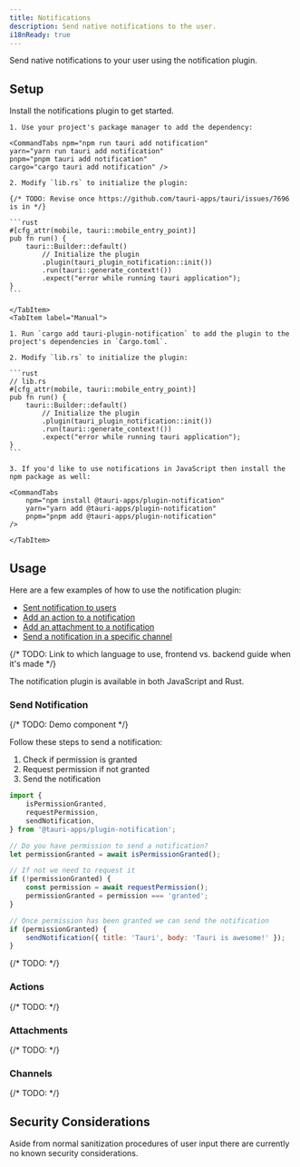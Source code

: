 ```yaml
---
title: Notifications
description: Send native notifications to the user.
i18nReady: true
---
```



<PluginLinks plugin="notification" />

Send native notifications to your user using the notification plugin.

## Setup

Install the notifications plugin to get started.

<Tabs>
    <TabItem label="Automatic">

    1. Use your project's package manager to add the dependency:

    <CommandTabs npm="npm run tauri add notification"
    yarn="yarn run tauri add notification"
    pnpm="pnpm tauri add notification"
    cargo="cargo tauri add notification" />

    2. Modify `lib.rs` to initialize the plugin:

    {/* TODO: Revise once https://github.com/tauri-apps/tauri/issues/7696 is in */}

    ```rust
    #[cfg_attr(mobile, tauri::mobile_entry_point)]
    pub fn run() {
        tauri::Builder::default()
            // Initialize the plugin
            .plugin(tauri_plugin_notification::init())
            .run(tauri::generate_context!())
            .expect("error while running tauri application");
    }
    ```

    </TabItem>
    <TabItem label="Manual">

    1. Run `cargo add tauri-plugin-notification` to add the plugin to the project's dependencies in `Cargo.toml`.

    2. Modify `lib.rs` to initialize the plugin:

    ```rust
    // lib.rs
    #[cfg_attr(mobile, tauri::mobile_entry_point)]
    pub fn run() {
        tauri::Builder::default()
            // Initialize the plugin
            .plugin(tauri_plugin_notification::init())
            .run(tauri::generate_context!())
            .expect("error while running tauri application");
    }
    ```

    3. If you'd like to use notifications in JavaScript then install the npm package as well:

    <CommandTabs
        npm="npm install @tauri-apps/plugin-notification"
        yarn="yarn add @tauri-apps/plugin-notification"
        pnpm="pnpm add @tauri-apps/plugin-notification"
    />

    </TabItem>

</Tabs>

## Usage

Here are a few examples of how to use the notification plugin:

- [Sent notification to users](#send-notification)
- [Add an action to a notification](#actions)
- [Add an attachment to a notification](#attachments)
- [Send a notification in a specific channel](#channels)

{/* TODO: Link to which language to use, frontend vs. backend guide when it's made */}

The notification plugin is available in both JavaScript and Rust.

### Send Notification

{/* TODO: Demo component */}

Follow these steps to send a notification:

1. Check if permission is granted
2. Request permission if not granted
3. Send the notification

<Tabs>
<TabItem label="JavaScript">

```js
import {
	isPermissionGranted,
	requestPermission,
	sendNotification,
} from '@tauri-apps/plugin-notification';

// Do you have permission to send a notification?
let permissionGranted = await isPermissionGranted();

// If not we need to request it
if (!permissionGranted) {
	const permission = await requestPermission();
	permissionGranted = permission === 'granted';
}

// Once permission has been granted we can send the notification
if (permissionGranted) {
	sendNotification({ title: 'Tauri', body: 'Tauri is awesome!' });
}
```

</TabItem>
<TabItem label="Rust">

{/* TODO: */}

<Stub />

</TabItem>
</Tabs>

### Actions

{/* TODO: */}

<Stub />

### Attachments

{/* TODO: */}

<Stub />

### Channels

{/* TODO: */}

<Stub />

## Security Considerations

Aside from normal sanitization procedures of user input there are currently no known security considerations.
